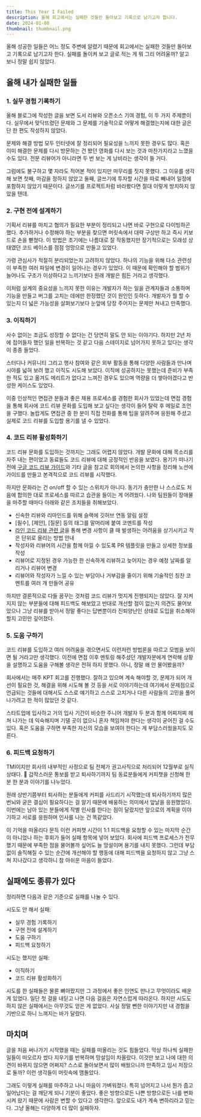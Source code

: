 ```yaml
---
title: This Year I Failed
description: 올해 회고에서는 실패한 것들만 돌아보고 기록으로 남기고자 합니다.
date: 2024-01-08
thumbnail: thumbnail.png
---
```


올해 성공한 일들은 어느 정도 주변에 알렸기 때문에 회고에서는 실패한 것들만 돌아보고 기록으로 남기고자 한다. 실패를 돌이켜 보고 글로 적는 게 뭐 그리 어려울까? 알고 보니 정말 쉽지 않았다.

## 올해 내가 실패한 일들

### 1. 실무 경험 기록하기

올해 블로그에 작성한 글을 보면 도서 리뷰와 오픈소스 기여 경험, 이 두 가지 주제뿐이다. 실무에서 맞닥뜨렸던 문제와 그 문제를 기술적으로 어떻게 해결했는지에 대한 글은 단 한 편도 작성하지 않았다.

문제와 해결 방법 모두 인터넷에 잘 정리되어 필요성을 느끼지 못한 경우도 많다. 혹은 이미 해결한 문제를 다시 방문하는 건 봤던 영화를 다시 보는 것과 마찬가지라고 느꼈을 수도 있다. 전문 리뷰어가 아니라면 두 번 보는 게 낭비라는 생각이 들 거다.

그럼에도 불구하고 몇 자라도 적어본 적이 있지만 마무리를 짓지 못했다. 그 이유를 생각해 보면 첫째, 마감을 정하지 않았고 둘째, 글쓰기에 투자할 시간을 따로 빼내어 일정에 포함하지 않았기 때문이다. 글쓰기를 프로젝트처럼 바라봤다면 절대 이렇게 방치하지 않았을 텐데.

### 2. 구현 전에 설계하기

기획서 리뷰를 마치고 협의가 필요한 부분이 정리되고 나면 바로 구현으로 다이빙하곤 했다. 추가하거나 수정해야 하는 부분을 찾으면 머릿속에서 대략 구상만 하고 즉시 키보드로 손을 뻗쳤다. 이 방법은 초기에는 나름대로 잘 작동했지만 장기적으로는 모래성 상태였던 코드 베이스를 점점 엉망으로 만들고 있었다.

가령 관심사가 적절히 분리되었는지 고려하지 않았다. 하나의 기능을 위해 다소 관련성이 부족한 여러 파일에 변경이 일어나는 경우가 있었다. 이 때문에 확인해야 할 범위가 늘어나도 구조가 이상하다고 느끼기보다 원래 개발은 힘든 거라고 생각했다.

이처럼 설계의 중요성을 느끼지 못한 이유는 개발자가 하는 일을 관계자들과 소통하며 기능을 만들고 버그를 고치는 데에만 한정했던 것이 원인인 듯하다. 개발자가 뭘 할 수 있는지 더 넓은 가능성을 살펴보기보다 눈앞에 당장 주어지는 문제만 쳐내고 만족했다.

### 3. 이직하기

사수 없이는 조금도 성장할 수 없다는 건 당연히 말도 안 되는 이야기다. 하지만 2년 차에 접어들자 했던 일을 반복하는 것 같고 다음 스테이지로 넘어가지 못하고 있다는 생각이 종종 들었다.

스터디나 커뮤니티 그리고 행사 참여와 같은 외부 활동을 통해 다양한 사람들과 만나며 시야를 넓혀 보려 했고 이직도 시도해 보았다. 이직에 성공하지는 못했는데 준비가 부족한 적도 있고 옮겨도 메리트가 없다고 느껴진 경우도 있으며 역량을 더 쌓아야겠다고 반성한 케이스도 있었다.

이중 인상적인 면접관 분들과 좋은 채용 프로세스를 경험한 회사가 있었는데 면접 경험을 통해 회사에 코드 리뷰 문화를 도입해 보고 싶다는 생각이 들어 탈락 후 메일로 조언을 구했다. 놀랍게도 면접관 중 한 분이 직접 전화를 통해 팁을 알려주며 응원해 주셨고 실제로 코드 리뷰를 도입할 용기를 낼 수 있었다.

### 4. 코드 리뷰 활성화하기

코드 리뷰 문화를 도입하는 것까지는 그래도 어렵지 않았다. 개발 문화에 대해 목소리를 자주 내는 편이었고 동료들도 코드 리뷰에 대해 긍정적인 반응을 보였다. 용기가 떠나기 전에 [구글 코드 리뷰 가이드](https://google.github.io/eng-practices/review/)와 기타 글을 참고로 회의에서 논의한 사항을 정리해 노션에 가이드를 만들고 본격적으로 코드 리뷰를 시작했다.

하지만 문화라는 건 on/off 할 수 있는 스위치가 아니다. 동기가 충만한 나 스스로도 처음에 합의한 대로 프로세스를 따르고 습관을 들이는 게 어려웠다. 나와 팀원들이 장애물을 마주할 때마다 아래와 같은 조치들을 취해보았다.

- 신속한 리뷰와 리마인드를 위해 슬랙에 깃허브 연동 알림 설정
- [필수], [제안], [질문] 등의 태그를 말머리에 붙여 코멘트를 작성
- [라인 코드 리뷰 관련 글](https://engineering.linecorp.com/en/blog/effective-code-review#keep-changes-small)을 통해 변경 사항이 클 때 발생하는 어려움을 상기시키고 작은 단위로 올리는 방법 안내
- 작성자와 리뷰어의 시간을 함께 아낄 수 있도록 PR 템플릿을 만들고 상세한 정보를 작성
- 리뷰어로 지정된 경우 가능한 한 신속하게 리뷰하고 늦어지는 경우 예정 날짜를 알리거나 리뷰어 변경
- 리뷰어와 작성자가 느낄 수 있는 부담이나 거부감을 줄이기 위해 기술적인 칭찬 코멘트를 여러 개 만들어 공유

하지만 결론적으로 다들 꿈꾸는 것처럼 코드 리뷰가 멋지게 진행되지는 않았다. 잘 지켜지지 않는 부분들에 대해 피드백도 해보았고 반대로 개선할 점이 없는지 의견도 물어보았으나 그냥 리뷰를 받아서 정말 좋다는 답변뿐이라 진퇴양난인 상태로 도입을 취소해야 할지 고민만 깊어졌다.

### 5. 도움 구하기

코드 리뷰를 도입하고 여러 어려움을 겪으면서도 이런저런 방법론을 따르고 모범을 보이면 될 거라고만 생각했다. 이전에 면접 이후 멘토링 해주셨던 개발자분에게 연락해 상황을 설명하고 도움을 구해볼 생각은 전혀 하지 못했다. 아니, 정말 왜 안 물어봤을까?

회사에서는 매주 KPT 회고를 진행했다. 잘하고 있으며 계속 해야할 것, 문제가 되어 개선이 필요한 것, 해결을 위해 시도해 볼 것 등을 서로 이야기하는데 여기에서 문제점으로 언급되는 것들에 대해서도 스스로 얘기하고 스스로 고치거나 다른 사람들의 고민을 풀어나가려고 한 적이 많았던 것 같다.

스타트업에 입사하고 거의 입사 기간이 비슷한 주니어 개발자 두 분과 함께 어찌저찌 헤쳐 나가는 데 익숙해지며 기댈 곳이 없으니 혼자 책임져야 한다는 생각이 굳어진 걸 수도 있다. 혹은 도움을 구하면 부족한 자신의 모습을 보여야 한다는 게 부담스러웠을지도 모른다.

### 6. 피드백 요청하기

TMI이지만 회사의 내부적인 사정으로 팀 전체가 권고사직으로 처리되어 12월부로 실직 상태다. 🫠 갑작스러운 통보를 받고 퇴사하기까지 팀 동료분들에게 커피챗을 신청해 한 분 한 분과 이야기를 나누었다.

원래 상반기쯤부터 퇴사하는 분들에게 커피를 사드리기 시작했는데 퇴사하기까지 많은 번뇌와 굳은 결심이 필요하다는 걸 알기 때문에 배웅하는 의미에서 앞날을 응원했었다. 이번에는 남아 있는 분들에게 작별 인사를 한다는 점이 달랐지만 앞으로의 계획을 이야기하고 서로를 응원하며 인사를 나눈 건 똑같았다.

이 기억을 떠올리다 문득 이런 커피챗 시간이 1:1 피드백을 요청할 수 있는 마지막 순간이 아니었나 하는 후회가 들어 실패 항목에 넣어 보았다. 회사에 피드백 프로세스가 전무했기 때문에 부족한 점을 물어볼까 싶어도 늘 망설이며 용기를 내지 못했다. 그런데 부담 없이 솔직해질 수 있는 순간에 개선해야 할 행동에 대해 피드백을 요청하지 않고 그냥 스쳐 지나갔다고 생각하니 참 아쉬운 마음이 들었다.

## 실패에도 종류가 있다

정리하면 다음과 같은 기준으로 실패를 나눌 수 있다.

시도도 안 해서 실패:

- 실무 경험 기록하기
- 구현 전에 설계하기
- 도움 구하기
- 피드백 요청하기

시도는 했지만 실패:

- 이직하기
- 코드 리뷰 활성화하기

시도를 한 실패들은 물론 뼈아팠지만 그 과정에서 좋은 인연도 만나고 무엇이라도 배운 게 있었다. 일단 첫 걸을 내딛고 나면 다음 걸음은 자연스럽게 따라온다. 하지만 시도도 하지 않은 실패에서는 아무것도 얻은 게 없었다. 사실 정말 뻔한 이야기지만 내 경험을 기반으로 하니 느껴지는 바가 달랐다.

## 마치며

글을 처음 써나가기 시작했을 때는 실패를 떠올리는 것도 힘들었다. 막상 하나씩 실패한 일들이 떠오르자 썼다 지우기를 반복하며 망설임이 차올랐다. 이것만 보고 나에 대한 의견이 바뀌지 않으면 어쩌지? 스스로 돌아보면서 많이 배웠으니까 만족하고 임시 저장으로 둘까? 이런 생각들이 머릿속에 맴돌았다.

그래도 이렇게 실패를 마주하고 나니 마음이 가벼워졌다. 특히 넘어지고 나서 뭔가 줍고 일어났다는 걸 깨닫게 되니 기분이 좋았다. 좋은 방향으로든 나쁜 방향으로든 나를 변화시켜 왔기 때문에 사람은 변할 수 있다고 생각한다. 앞으로도 내가 계속 변하리라고 믿는다. 그냥 올해는 다양하게 더 많이 실패하자.
